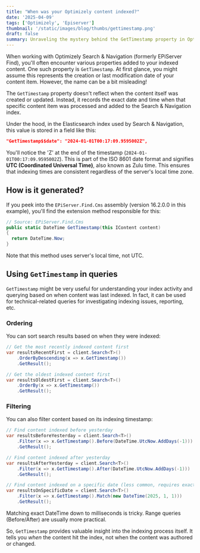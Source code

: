 ```yaml
---
title: "When was your Optimizely content indexed?"
date: '2025-04-09'
tags: ['Optimizely', 'Episerver']
thumbnail: '/static/images/blog/thumbs/gettimestamp.png'
draft: false
summary: Unraveling the mystery behind the GetTimestamp property in Optimizely Search & Navigation (Find) and how it actually represents the indexing time, not content creation or modification time
---
```


When working with Optimizely Search & Navigation (formerly EPiServer Find), you'll often encounter various properties added to your indexed content. One such property is `GetTimestamp`. At first glance, you might assume this represents the creation or last modification date of your content item. However, the name can be a bit misleading!

The `GetTimestamp` property doesn't reflect when the content itself was created or updated. Instead, it records the exact date and time when that specific content item was processed and added to the Search & Navigation index.

Under the hood, in the Elasticsearch index used by Search & Navigation, this value is stored in a field like this:

```json
"GetTimestamp$$date": "2024-01-01T00:17:09.9595002Z",
```

You'll notice the 'Z' at the end of the timestamp (`2024-01-01T00:17:09.9595002Z`). This is part of the ISO 8601 date format and signifies **UTC (Coordinated Universal Time)**, also known as Zulu time. This ensures that indexing times are consistent regardless of the server's local time zone.

## How is it generated?

If you peek into the `EPiServer.Find.Cms` assembly (version 16.2.0.0 in this example), you'll find the extension method responsible for this:

```csharp
// Source: EPiServer.Find.Cms
public static DateTime GetTimestamp(this IContent content)
{
  return DateTime.Now;
}
```

Note that this method uses server's local time, not UTC.

## Using `GetTimestamp` in queries

`GetTimestamp` might be very useful for understanding your index activity and querying based on when content was last indexed. In fact, it can be used for technical-related queries for investigating indexing issues, reporting, etc.

### Ordering

You can sort search results based on when they were indexed:

```csharp
// Get the most recently indexed content first
var resultsRecentFirst = client.Search<T>()
    .OrderByDescending(x => x.GetTimestamp())
    .GetResult();

// Get the oldest indexed content first
var resultsOldestFirst = client.Search<T>()
    .OrderBy(x => x.GetTimestamp())
    .GetResult();
```

### Filtering

You can also filter content based on its indexing timestamp:

```csharp
// Find content indexed before yesterday
var resultsBeforeYesterday = client.Search<T>()
    .Filter(x => x.GetTimestamp().Before(DateTime.UtcNow.AddDays(-1)))
    .GetResult();

// Find content indexed after yesterday
var resultsAfterYesterday = client.Search<T>()
    .Filter(x => x.GetTimestamp().After(DateTime.UtcNow.AddDays(-1)))
    .GetResult();

// Find content indexed on a specific date (less common, requires exact match)
var resultsOnSpecificDate = client.Search<T>()
    .Filter(x => x.GetTimestamp().Match(new DateTime(2025, 1, 1)))
    .GetResult();
```

Matching exact DateTime down to milliseconds is tricky. Range queries (Before/After) are usually more practical.

So, `GetTimestamp` provides valuable insight into the indexing process itself. It tells you *when* the content hit the index, not when the content was authored or changed.